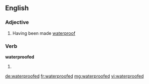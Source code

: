 ==English==

===Adjective===
{{en-adj}}

# Having been made [[waterproof]]

===Verb===
'''waterproofed'''

# {{past of|waterproof}}

[[de:waterproofed]]
[[fr:waterproofed]]
[[mg:waterproofed]]
[[vi:waterproofed]]